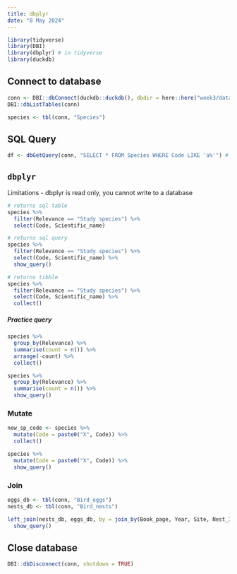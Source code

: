 ```yaml
---
title: dbplyr
date: "8 May 2024"
---
```


```r
library(tidyverse)
library(DBI)
library(dbplyr) # in tidyverse
library(duckdb)
```

## Connect to database
```r
conn <- DBI::dbConnect(duckdb::duckdb(), dbdir = here::here("week3/database.db"))
DBI::dbListTables(conn)

species <- tbl(conn, "Species")
```

## SQL Query
```r
df <- dbGetQuery(conn, "SELECT * FROM Species WHERE Code LIKE 'a%'") # where Code starts with a
```

## `dbplyr`

Limitations
- dbplyr is read only, you cannot write to a database

```r
# returns sql table
species %>%
  filter(Relevance == "Study species") %>%
  select(Code, Scientific_name)

# returns sql query
species %>%
  filter(Relevance == "Study species") %>%
  select(Code, Scientific_name) %>%
  show_query()

# returns tibble
species %>%
  filter(Relevance == "Study species") %>%
  select(Code, Scientific_name) %>%
  collect()
```

##### Practice query
```r
species %>%
  group_by(Relevance) %>%
  summarise(count = n()) %>%
  arrange(-count) %>%
  collect()

species %>%
  group_by(Relevance) %>%
  summarise(count = n()) %>%
  show_query()
```

### Mutate
```r
new_sp_code <- species %>%
  mutate(Code = paste0("X", Code)) %>%
  collect()

species %>%
  mutate(Code = paste0("X", Code)) %>%
  show_query()
```

### Join
```r
eggs_db <- tbl(conn, "Bird_eggs")
nests_db <- tbl(conn, "Bird_nests")
```

```r
left_join(nests_db, eggs_db, by = join_by(Book_page, Year, Site, Nest_ID)) %>%
  show_query()
```

## Close database
```r
DBI::dbDisconnect(conn, shutdown = TRUE)
```


